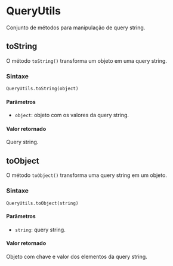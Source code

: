 
<Meta title="utils/QueryUtils" />

# QueryUtils

Conjunto de métodos para manipulação de query string.

## toString

O método `toString()` transforma um objeto em uma query string.

### Sintaxe

```QueryUtils.toString(object)```

#### Parâmetros

- `object`: objeto com os valores da query string.

#### Valor retornado

Query string.

## toObject

O método `toObject()` transforma uma query string em um objeto.

### Sintaxe

```QueryUtils.toObject(string)```

#### Parâmetros

- `string`: query string.

#### Valor retornado

Objeto com chave e valor dos elementos da query string.